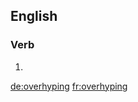 ==English==

===Verb===
{{head|en}}

# {{present participle of|overhype|lang=en}}

[[de:overhyping]]
[[fr:overhyping]]
